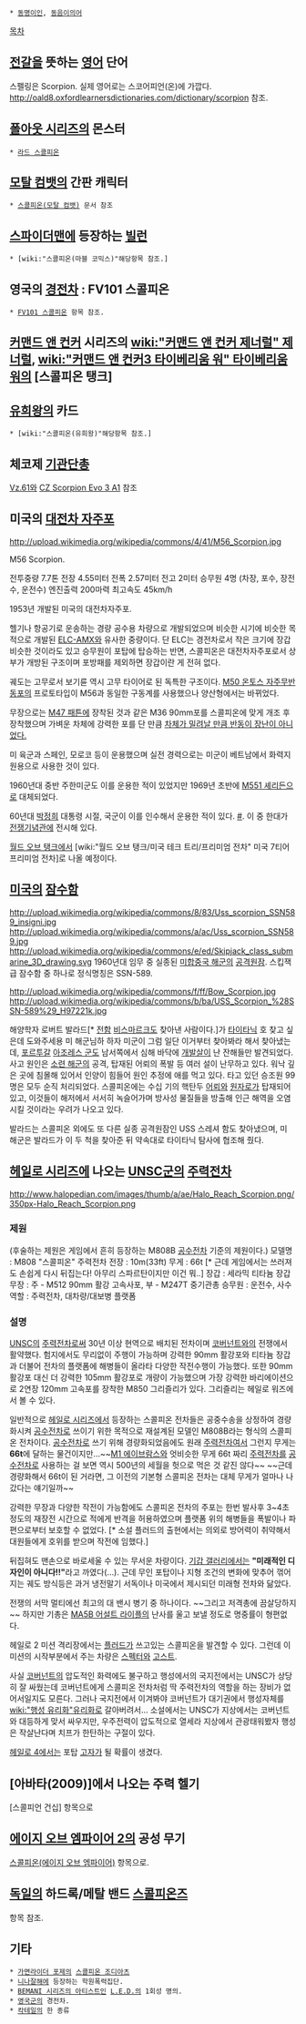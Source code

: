  * [[동명이인]], [[동음이의어]]

[[목차]]

== [[전갈]]을 뜻하는 [[영어]] 단어 ==
스펠링은 Scorpion. 실제 영어로는 스코어피언(온)에 가깝다. http://oald8.oxfordlearnersdictionaries.com/dictionary/scorpion 참조.

== [[폴아웃 시리즈]]의 몬스터 ==
 * [[라드 스콜피온]]

== [[모탈 컴뱃]]의 간판 캐릭터 ==
 * [[스콜피온(모탈 컴뱃)]] 문서 참조

== [[스파이더맨]]에 등장하는 [[빌런]] ==
 * [wiki:"스콜피온(마블 코믹스)"해당항목 참조.]

== 영국의 [[경전차]] : FV101 스콜피온 ==
 * [[FV101 스콜피온]] 항목 참조.

== [[커맨드 앤 컨커]] 시리즈의 [[wiki:"커맨드 앤 컨커 제너럴" 제너럴]], [[wiki:"커맨드 앤 컨커3 타이베리움 워" 타이베리움 워]]의 [스콜피온 탱크] ==

== [[유희왕]]의 카드 ==
 * [wiki:"스콜피온(유희왕)"해당항목 참조.]

==  체코제 [[기관단총]] ==
[[Vz.61]]와 [[CZ Scorpion Evo 3 A1]] 참조

== 미국의 [[대전차 자주포]] ==
http://upload.wikimedia.org/wikipedia/commons/4/41/M56_Scorpion.jpg

M56 Scorpion.

전투중량 7.7톤
전장 4.55미터
전폭 2.57미터
전고 2미터
승무원 4명 (차장, 포수, 장전수, 운전수)
엔진출력 200마력
최고속도 45km/h

1953년 개발된 미국의 대전차자주포. 

헬기나 항공기로 운송하는 경량 공수용 차량으로 개발되었으며 비슷한 시기에 비슷한 목적으로 개발된 [[ELC-AMX]]와 유사한 중량이다. 단 ELC는 경전차로서 작은 크기에 장갑 비슷한 것이라도 있고 승무원이 포탑에 탑승하는 반면, 스콜피온은 대전차자주포로서 상부가 개방된 구조이며 포방패를 제외하면 장갑이란 게 전혀 없다.

궤도는 고무로서 보기륜 역시 고무 타이어로 된 독특한 구조이다. [[M50 온토스 자주무반동포]]의 프로토타입이 M56과 동일한 구동계를 사용했으나 양산형에서는 바뀌었다.

무장으로는 [[M47 패튼]]에 장착된 것과 같은 M36 90mm포를 스콜피온에 맞게 개조 후 장착했으며 가벼운 차체에 강력한 포를 단 만큼 [http://img171.imageshack.us/img171/8012/m56imoc1009fy6.jpg 차체가 밀려날 만큼 반동이 장난이 아니었다.]

미 육군과 스페인, 모로코 등이 운용했으며 실전 경력으로는 미군이 베트남에서 화력지원용으로 사용한 것이 있다.

1960년대 중반 주한미군도 이를 운용한 적이 있었지만 1969년 초반에 [[M551 셰리든]]으로 대체되었다.

60년대 [[박정희]] 대통령 시절, 국군이 이를 인수해서 운용한 적이 있다. [http://gall.dcinside.com/board/view/?id=military&no=27888 #]. 이 중 한대가 [[전쟁기념관]]에 전시해 있다.
 
[[월드 오브 탱크]]에서 [wiki:"월드 오브 탱크/미국 테크 트리/프리미엄 전차" 미국 7티어 프리미엄 전차]로 나올 예정이다.
== [[미국]]의 [[잠수함]] ==
http://upload.wikimedia.org/wikipedia/commons/8/83/Uss_scorpion_SSN589_insigni.jpg
http://upload.wikimedia.org/wikipedia/commons/a/ac/Uss_scorpion_SSN589.jpg
http://upload.wikimedia.org/wikipedia/commons/e/ed/Skipjack_class_submarine_3D_drawing.svg
1960년대 임무 중 실종된 [[미합중국 해군]]의 [[공격원잠]]. 스킵잭급 잠수함 중 하나로 정식명칭은 SSN-589.

http://upload.wikimedia.org/wikipedia/commons/f/ff/Bow_Scorpion.jpg
http://upload.wikimedia.org/wikipedia/commons/b/ba/USS_Scorpion_%28SSN-589%29_H97221k.jpg

해양학자 로버트 발라드[* [[전함]] [[비스마르크]]도 찾아낸 사람이다.]가 [[타이타닉]] 호 찾고 싶은데 도와주세용 미 해군님하 하자 미군이 그럼 일단 이거부터 찾아봐라 해서 찾아냈는데, [[포르투갈]] [[아조레스 군도]] 남서쪽에서 심해 바닥에 [[개발살]]이 난 잔해들만 발견되었다. 사고 원인은 [[소련 해군]]의 공격, 탑재된 어뢰의 폭발 등 여러 설이 난무하고 있다. 워낙 깊은 곳에 침몰해 있어서 인양이 힘들어 원인 추정에 애를 먹고 있다. 타고 있던 승조원 99명은 모두 순직 처리되었다. 스콜피온에는 수십 기의 핵탄두 [[어뢰]]와 [[원자로]]가 탑재되어 있고, 이것들이 해저에서 서서히 녹슬어가며 방사성 물질들을 방출해 인근 해역을 오염시킬 것이라는 우려가 나오고 있다.

발라드는 스콜피온 외에도 또 다른 실종 공격원잠인 USS 스레셔 함도 찾아냈으며, 미 해군은 발라드가 이 두 척을 찾아준 뒤 약속대로 타이타닉 탐사에 협조해 줬다.

== [[헤일로 시리즈]]에 나오는 [[UNSC]]군의 [[주력전차]] ==
http://www.halopedian.com/images/thumb/a/ae/Halo_Reach_Scorpion.png/350px-Halo_Reach_Scorpion.png

=== 제원 ===
(후술하는 제원은 게임에서 흔히 등장하는 M808B [[공수전차]] 기준의 제원이다.)
모델명 : M808 "스콜피온" 주력전차
전장 : 10m(33ft)
무게 : 66t [* 근데 게임에서는 쓰러져도 손쉽게 다시 뒤집는다! 아무리 스파르탄이지만 이건 뭐..]
장갑 : 세라믹 티타늄 장갑
무장 : 주 - M512 90mm 활강 고속사포, 부 - M247T 중기관총
승무원 : 운전수, 사수
역할 : 주력전차, 대차량/대보병 플랫폼
=== 설명 ===
[[UNSC]]의 [[주력전차]]로써 30년 이상 현역으로 배치된 전차이며 [[코버넌트]]와의 전쟁에서 활약했다. 험지에서도 무리없이 주행이 가능하며 강력한 90mm 활강포와 티타늄 장갑과 더불어 전차의 플랫폼에 해병들이 올라타 다양한 작전수행이 가능했다. 또한 90mm 활강포 대신 더 강력한 105mm 활강포로 개량이 가능했으며 가장 강력한 바리에이션으로 2연장 120mm 고속포를 장착한 M850 그리즐리가 있다. 그리즐리는 헤일로 워즈에서 볼 수 있다. 

일반적으로 [[헤일로 시리즈]]에서 등장하는 스콜피온 전차들은 공중수송을 상정하여 경량화시켜 [[공수전차]]로 쓰이기 위한 목적으로 재설계된 모델인 M808B라는 형식의 스콜피온 전차이다. [[공수전차]]로 쓰기 위해 경량화되었음에도 원래 [[주력전차]]여서 그런지 무게는 '''66t'''에 달하는 물건이지만...~~[[M1 에이브람스]]와 엇비슷한 무게 66t 짜리 [[주력전차]]를 [[공수전차]]로 사용하는 걸 보면 역시 500년의 세월을 헛으로 먹은 것 같진 않다~~ ~~근데 경량화해서 66t이 된 거라면, 그 이전의 기본형 스콜피온 전차는 대체 무게가 얼마나 나갔다는 얘기일까~~

강력한 무장과 다양한 작전이 가능함에도 스콜피온 전차의 주포는 한번 발사후 3~4초 정도의 재장전 시간으로 적에게 반격을 허용하였으며 플랫폼 위의 해병들을 폭발이나 파편으로부터 보호할 수 없었다. [* 소설 플러드의 출현에서는 의외로 방어력이 취약해서 대원들에게 호위를 받으며 작전에 임했다.]

뒤집혀도 맨손으로 바로세울 수 있는 무서운 차량이다. [[기갑 갤러리]]에서는 '''"미래적인 디자인이 아니다!!"'''라고 까였다(…). 근데 무인 포탑이나 지형 조건의 변화에 맞추어 꺾어지는 궤도 방식등은 과거 냉전말기 서독이나 미국에서 제시되던 미래형 전차와 닮았다.

전쟁의 서막 멀티에선 최고의 대 밴시 병기 중 하나이다. ~~그리고 저격총에 끔살당하지~~
하지만 기총은 [[MA 어설트 라이플|MA5B 어설트 라이플]]의 난사를 울고 보낼 정도로 명중률이 형편없다.

헤일로 2 미션 격리장에서는 [[플러드]]가 쓰고있는 스콜피온을 발견할 수 있다. 그런데 이 미션의 시작부분에서 주는 차량은 [[스펙터]]와 [[고스트]].

사실 [[코버넌트]]의 압도적인 화력에도 불구하고 행성에서의 국지전에서는 UNSC가 상당히 잘 싸웠는데 코버넌트에게 스콜피온 전차처럼 딱 주력전차의 역할을 하는 장비가 없어서일지도 모른다. 그러나 국지전에서 이겨봐야 코버넌트가 대기권에서 행성자체를 [[wiki:"행성 유리화"유리화]]로 갈아버려서...
소설에서는 UNSC가 지상에서는 코버넌트와 대등하게 맞서 싸우지만, 우주전력이 압도적으로 열세라 지상에서 관광태워봤자 행성은 작살난다며 치프가 한탄하는 구절이 있다.

[[헤일로 4]]에서는 포탑 [[고자]]가 될 확률이 생겼다.

== [아바타(2009)]에서 나오는 주력 헬기 ==
[스콜피언 건십] 항목으로
== [[에이지 오브 엠파이어 2]]의 공성 무기 ==
[[스콜피온(에이지 오브 엠파이어)]] 항목으로.
== [[독일]]의 하드록/메탈 밴드 [[스콜피온즈]] ==
항목 참조.
== 기타 ==
 * [[가면라이더 포제]]의 [[스콜피온 조디아츠]]
 * [[니나잘해]]에 등장하는 학원폭력집단.
 * [[BEMANI 시리즈의 아티스트]]인 [[L.E.D.]]의 1회성 명의.
 * [[영국군]]의 경전차.
 * [[칵테일]]의 한 종류
